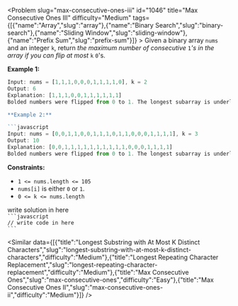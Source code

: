 
<Problem slug="max-consecutive-ones-iii" id="1046" title="Max Consecutive Ones III" difficulty="Medium" tags={[{"name":"Array","slug":"array"},{"name":"Binary Search","slug":"binary-search"},{"name":"Sliding Window","slug":"sliding-window"},{"name":"Prefix Sum","slug":"prefix-sum"}]} >
    Given a binary array `nums` and an integer `k`, return _the maximum number of consecutive_ `1`_'s in the array if you can flip at most_ `k` `0`'s.

**Example 1:**

```javascript 
Input: nums = [1,1,1,0,0,0,1,1,1,1,0], k = 2
Output: 6
Explanation: [1,1,1,0,0,1,1,1,1,1,1]
Bolded numbers were flipped from 0 to 1. The longest subarray is underlined.```

**Example 2:**

```javascript 
Input: nums = [0,0,1,1,0,0,1,1,1,0,1,1,0,0,0,1,1,1,1], k = 3
Output: 10
Explanation: [0,0,1,1,1,1,1,1,1,1,1,1,0,0,0,1,1,1,1]
Bolded numbers were flipped from 0 to 1. The longest subarray is underlined.
```

**Constraints:**

*   `1 <= nums.length <= 105`
*   `nums[i]` is either `0` or `1`.
*   `0 <= k <= nums.length`
</Problem >

<Solution>
write solution in here
</Solution>

<Code>
```javascript
// write code in here
```
</Code>

<Similar data={[{"title":"Longest Substring with At Most K Distinct Characters","slug":"longest-substring-with-at-most-k-distinct-characters","difficulty":"Medium"},{"title":"Longest Repeating Character Replacement","slug":"longest-repeating-character-replacement","difficulty":"Medium"},{"title":"Max Consecutive Ones","slug":"max-consecutive-ones","difficulty":"Easy"},{"title":"Max Consecutive Ones II","slug":"max-consecutive-ones-ii","difficulty":"Medium"}]} />
